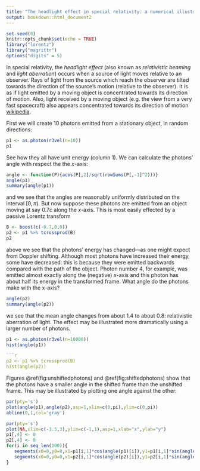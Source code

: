 ```yaml
---
title: "The headlight effect in special relativity: a numerical illustration"
output: bookdown::html_document2
---
```


```r
set.seed(0)
knitr::opts_chunk$set(echo = TRUE)
library("lorentz")
library("magrittr")
options("digits" = 5)
```

In special relativity, the _headlight effect_ (also known as
_relativistic beaming_ and _light aberration_) occurs when a source of
light moves relative to an observer.  Rays of light from the source
which reach the observer are tilted towards the direction of the
source's motion (relative to the observer).  It is as if light emitted
by a moving object is concentrated towards its direction of motion.
Also, light received by a moving object (e.g. the view from a very
fast spacecraft) also appears concentrated towards its direction of
motion
[wikipedia](https://en.wikipedia.org/wiki/Relativistic_aberration).

First we will create 10 photons emitted from a stationary object, in
random directions:

```r
p1 <- as.photon(r3vel(n=10))
p1
```

See how they all have unit energy (column 1).  We can calculate the photons' angle with respect the
the $x$-axis:

```r
angle <- function(P){acos(P[,2]/sqrt(rowSums(P[,-1]^2)))}
angle(p1)
summary(angle(p1))
```

and we see that the angles are reasonably uniformly distributed on the
interval $[0,\pi)$.  But now suppose these photons are emitted from an
object moving at say $0.7c$ along the $x$-axis.  This is most easily
effected by a passive Lorentz transform

```r
B <- boost(c(-0.7,0,0))
p2 <- p1 %>% tcrossprod(B)
p2
```

above we see that the photons' energy has changed---as one might expect
from Doppler shifting.  Although most photons have increased their
energy, some have decreased: this is because they were emitted
backwards compared with the path of the object.  Photon number 4, for
example, was emitted almost exactly along the (negative) $x$-axis and
this photon has about half its energy in the transformed frame.
What angle do the photons make with the x-axis?

```r
angle(p2)
summary(angle(p2))
```

we see that the mean angle changes from about 1.4 to about 0.8:
relativistic aberration of light.  The effect may be illustrated
more dramatically using a larger number of photons.


```r
p1 <- as.photon(r3vel(n=10000))
hist(angle(p1))

```r
p2 <- p1 %>% tcrossprod(B)
hist(angle(p2))
```

Figures \@ref(fig:unshiftedphotons) and \@ref(fig:shiftedphotons)
show that the photons have a smaller angle in the shifted frame
than the unshifted frame.  This may be illustrated by plotting one
angle against the other:

```r
par(pty='s')
plot(angle(p1),angle(p2),asp=1,xlim=c(0,pi),ylim=c(0,pi))
abline(0,1,col='gray')
```

```r
par(pty='s')
plot(NA,xlim=c(-1.5,3),ylim=c(-1,1),asp=1,xlab="x",ylab="y")
p1[,4] <- 0
p2[,4] <- 0
for(i in seq_len(100)){
   segments(x0=0,y0=0,x1=p1[i,1]*cos(angle(p1)[i]),y1=p1[i,1]*sin(angle(p1)[i])*sign(p1[i,3]),col='black')
   segments(x0=0,y0=0,x1=p2[i,1]*cos(angle(p2)[i]),y1=p2[i,1]*sin(angle(p2)[i])*sign(p2[i,3]),col='red'  )
}
```

